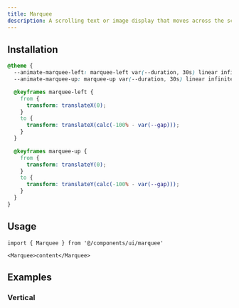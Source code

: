 ```yaml
---
title: Marquee
description: A scrolling text or image display that moves across the screen.
---
```


<ComponentPreview name='marquee/marquee' />

## Installation

<Installation name='marquee' type='ui' />

```css title='app/globals.css'
@theme {
  --animate-marquee-left: marquee-left var(--duration, 30s) linear infinite;
  --animate-marquee-up: marquee-up var(--duration, 30s) linear infinite;

  @keyframes marquee-left {
    from {
      transform: translateX(0);
    }
    to {
      transform: translateX(calc(-100% - var(--gap)));
    }
  }

  @keyframes marquee-up {
    from {
      transform: translateY(0);
    }
    to {
      transform: translateY(calc(-100% - var(--gap)));
    }
  }
}
```

## Usage

```tsx
import { Marquee } from '@/components/ui/marquee'
```

```tsx
<Marquee>content</Marquee>
```

## Examples

### Vertical

<ComponentPreview name='marquee/vertical' />
